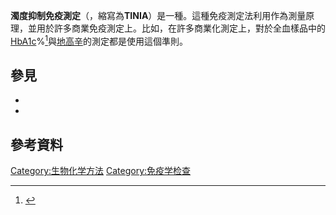 '''濁度抑制免疫測定'''（{{lang-en|Turbidimetric inhibition immuno assay}}，縮寫為'''TINIA'''）是一種{{tsl|en|immunoassay|免疫測定法}}。這種免疫測定法利用{{tsl|en|turbidimetry|比濁法}}作為測量原理，並用於許多商業免疫測定上。比如，在許多商業化測定上，對於全血樣品中的[[糖化血红蛋白|HbA1c]]%<ref name="Access Data PDF">{{cite web|url=http://www.accessdata.fda.gov/cdrh_docs/pdf/k011852.pdf|title=Summary of Safety and Effectiveness Information|publisher=Dade Behring Inc.|date=2001-11-15|accessdate=2012-05-07|archive-date=2016-03-03|archive-url=https://web.archive.org/web/20160303223936/http://www.accessdata.fda.gov/cdrh_docs/pdf/k011852.pdf|dead-url=no}}</ref>與[[地高辛|地高辛]]的測定都是使用這個準則。

==參見==
{{portal box|醫學}}
*{{tsl|en|immunoassay|免疫測定法}}
*{{tsl|en|turbidimetry|比濁法}}

==參考資料==
{{reflist}}

{{Medicine-stub}}

[[Category:生物化学方法|Category:生物化学方法]]
[[Category:免疫学检查|Category:免疫学检查]]